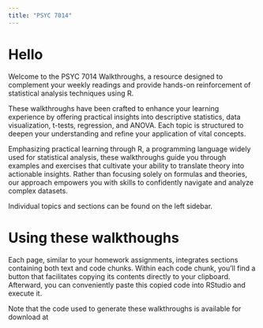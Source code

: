 ```yaml
---
title: "PSYC 7014"
---
```


# Hello

Welcome to the PSYC 7014 Walkthroughs, a resource designed to complement your weekly readings and provide hands-on reinforcement of statistical analysis techniques using R.

These walkthroughs have been crafted to enhance your learning experience by offering practical insights into descriptive statistics, data visualization, t-tests, regression, and ANOVA. Each topic is structured to deepen your understanding and refine your application of vital concepts.

Emphasizing practical learning through R, a programming language widely used for statistical analysis, these walkthroughs guide you through examples and exercises that cultivate your ability to translate theory into actionable insights. Rather than focusing solely on formulas and theories, our approach empowers you with skills to confidently navigate and analyze complex datasets.

Individual topics and sections can be found on the left sidebar.

# Using these walkthoughs

Each page, similar to your homework assignments, integrates sections containing both text and code chunks. Within each code chunk, you'll find a button that facilitates copying its contents directly to your clipboard. Afterward, you can conveniently paste this copied code into RStudio and execute it.

Note that the code used to generate these walkthroughs is available for download at

